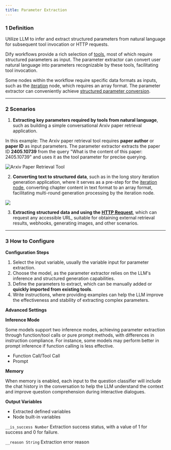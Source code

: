 ```yaml
---
title: Parameter Extraction
---
```



### 1 Definition

Utilize LLM to infer and extract structured parameters from natural language for subsequent tool invocation or HTTP requests.

Dify workflows provide a rich selection of [tools](/en/tools), most of which require structured parameters as input. The parameter extractor can convert user natural language into parameters recognizable by these tools, facilitating tool invocation.

Some nodes within the workflow require specific data formats as inputs, such as the [iteration](/en/guides/workflow/nodes/iteration#definition) node, which requires an array format. The parameter extractor can conveniently achieve [structured parameter conversion](/en/guides/workflow/nodes/iteration#example-1-long-article-iteration-generator).

***

### 2 Scenarios

1. **Extracting key parameters required by tools from natural language**, such as building a simple conversational Arxiv paper retrieval application.

In this example: The Arxiv paper retrieval tool requires **paper author** or **paper ID** as input parameters. The parameter extractor extracts the paper ID **2405.10739** from the query "What is the content of this paper: 2405.10739" and uses it as the tool parameter for precise querying.

![Arxiv Paper Retrieval Tool](https://assets-docs.dify.ai/dify-enterprise-mintlify/en/guides/workflow/node/a8bae4106a015c76ebb0a165f2409458.png)

2. **Converting text to structured data**, such as in the long story iteration generation application, where it serves as a pre-step for the [iteration node](/en/guides/workflow/nodes/iteration), converting chapter content in text format to an array format, facilitating multi-round generation processing by the iteration node.

![](https://assets-docs.dify.ai/dify-enterprise-mintlify/en/guides/workflow/node/71d8e48d842342668f92e6dd84fc03c1.png)

3. **Extracting structured data and using the** [**HTTP Request**](/en/guides/workflow/nodes/http-request), which can request any accessible URL, suitable for obtaining external retrieval results, webhooks, generating images, and other scenarios.

***

### 3 How to Configure

**Configuration Steps**

1. Select the input variable, usually the variable input for parameter extraction.
2. Choose the model, as the parameter extractor relies on the LLM's inference and structured generation capabilities.
3. Define the parameters to extract, which can be manually added or **quickly imported from existing tools**.
4. Write instructions, where providing examples can help the LLM improve the effectiveness and stability of extracting complex parameters.

**Advanced Settings**

**Inference Mode**

Some models support two inference modes, achieving parameter extraction through function/tool calls or pure prompt methods, with differences in instruction compliance. For instance, some models may perform better in prompt inference if function calling is less effective.

* Function Call/Tool Call
* Prompt

**Memory**

When memory is enabled, each input to the question classifier will include the chat history in the conversation to help the LLM understand the context and improve question comprehension during interactive dialogues.

**Output Variables**

* Extracted defined variables
* Node built-in variables

`__is_success Number` Extraction success status, with a value of 1 for success and 0 for failure.

`__reason String` Extraction error reason
